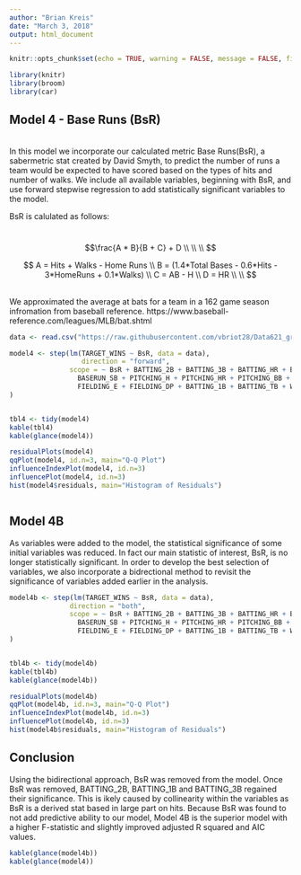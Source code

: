 ```yaml
---
author: "Brian Kreis"
date: "March 3, 2018"
output: html_document
---
```


```r
knitr::opts_chunk$set(echo = TRUE, warning = FALSE, message = FALSE, fig.width=12, fig.height=8)

library(knitr)
library(broom)
library(car)
```

## Model 4 - Base Runs (BsR)
\
In this model we incorporate our calculated metric Base Runs(BsR), a sabermetric stat created by David Smyth, to predict the number of runs a team would be expected to have scored based on the types of hits and number of walks. We include all available variables, beginning with BsR, and use forward stepwise regression to add statistically significant variables to the model.

BsR is calulated as follows:

\
$$\frac{A * B}{B + C} + D \\ 
\\
\\
$$

$$ A  = Hits + Walks - Home Runs \\
B = (1.4*Total Bases - 0.6*Hits - 3*HomeRuns + 0.1*Walks) \\
C = AB - H \\
D = HR \\
\\
$$

\
We approximated the average at bats for a team in a 162 game season infromation from baseball reference. 
https://www.baseball-reference.com/leagues/MLB/bat.shtml

```r

data <- read.csv("https://raw.githubusercontent.com/vbriot28/Data621_group2/master/data_group2_nbc.csv")

model4 <- step(lm(TARGET_WINS ~ BsR, data = data),
                  direction = "forward", 
               scope = ~ BsR + BATTING_2B + BATTING_3B + BATTING_HR + BATTING_BB + BATTING_SO + 
                 BASERUN_SB + PITCHING_H + PITCHING_HR + PITCHING_BB + PITCHING_SO + 
                 FIELDING_E + FIELDING_DP + BATTING_1B + BATTING_TB + WHGP + PITCHING_SO_BB + BATTING_BB_SO 
)


tbl4 <- tidy(model4)
kable(tbl4)
kable(glance(model4))

residualPlots(model4)
qqPlot(model4, id.n=3, main="Q-Q Plot")
influenceIndexPlot(model4, id.n=3)
influencePlot(model4, id.n=3)
hist(model4$residuals, main="Histogram of Residuals")



```

## Model 4B

As variables were added to the model, the statistical significance of some initial variables was reduced. In fact our main statistic of interest, BsR, is no longer statistically significant. In order to develop the best selection of variables, we also incorporate a bidrectional method to revisit the significance of variables added earlier in the analysis.


```r

model4b <- step(lm(TARGET_WINS ~ BsR, data = data),
               direction = "both", 
               scope = ~ BsR + BATTING_2B + BATTING_3B + BATTING_HR + BATTING_BB + BATTING_SO + 
                 BASERUN_SB + PITCHING_H + PITCHING_HR + PITCHING_BB + PITCHING_SO + 
                 FIELDING_E + FIELDING_DP + BATTING_1B + BATTING_TB + WHGP + PITCHING_SO_BB + BATTING_BB_SO 
)


tbl4b <- tidy(model4b)
kable(tbl4b)
kable(glance(model4b))

residualPlots(model4b)
qqPlot(model4b, id.n=3, main="Q-Q Plot")
influenceIndexPlot(model4b, id.n=3)
influencePlot(model4b, id.n=3)
hist(model4b$residuals, main="Histogram of Residuals")


```



## Conclusion

Using the bidirectional approach, BsR was removed from the model. Once BsR was removed, BATTING_2B, BATTING_1B and BATTING_3B regained their significance. This is ikely caused by collinearity within the variables as BsR is a derived stat based in large part on hits. Because BsR was found to not add predictive ability to our model, Model 4B is the superior model with a higher F-statistic and slightly improved adjusted R squared and AIC values.

```r
kable(glance(model4b))
kable(glance(model4))
```







